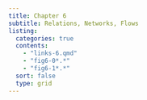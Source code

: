 ```yaml
---
title: Chapter 6
subtitle: Relations, Networks, Flows
listing:
  categories: true
  contents:
    - "links-6.qmd"
    - "fig6-0*.*"
    - "fig6-1*.*"
  sort: false
  type: grid
---
```

